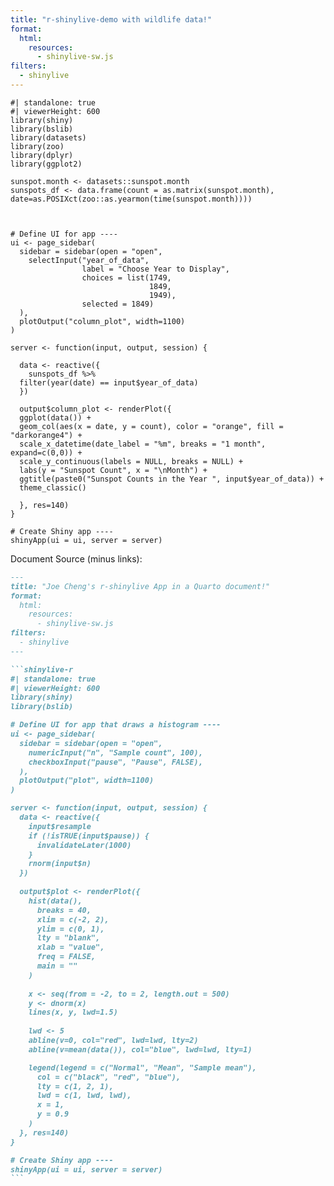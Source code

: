```yaml
---
title: "r-shinylive-demo with wildlife data!"
format:
  html:
    resources: 
      - shinylive-sw.js
filters:
  - shinylive
---
```


```shinylive-r
#| standalone: true
#| viewerHeight: 600
library(shiny)
library(bslib)
library(datasets)
library(zoo)
library(dplyr)
library(ggplot2)

sunspot.month <- datasets::sunspot.month
sunspots_df <- data.frame(count = as.matrix(sunspot.month), date=as.POSIXct(zoo::as.yearmon(time(sunspot.month))))



# Define UI for app ----
ui <- page_sidebar(
  sidebar = sidebar(open = "open",
    selectInput("year_of_data",
                label = "Choose Year to Display",
                choices = list(1749,
                               1849,
                               1949),
                selected = 1849)
  ),
  plotOutput("column_plot", width=1100)
)
  
server <- function(input, output, session) {
  
  data <- reactive({
    sunspots_df %>%
  filter(year(date) == input$year_of_data) 
  })
  
  output$column_plot <- renderPlot({
  ggplot(data()) + 
  geom_col(aes(x = date, y = count), color = "orange", fill = "darkorange4") +
  scale_x_datetime(date_label = "%m", breaks = "1 month", expand=c(0,0)) +
  scale_y_continuous(labels = NULL, breaks = NULL) + 
  labs(y = "Sunspot Count", x = "\nMonth") +
  ggtitle(paste0("Sunspot Counts in the Year ", input$year_of_data)) +
  theme_classic()
    
  }, res=140)
}

# Create Shiny app ----
shinyApp(ui = ui, server = server)
```


Document Source (minus links): 

````md
---
title: "Joe Cheng's r-shinylive App in a Quarto document!"
format:
  html:
    resources: 
      - shinylive-sw.js
filters:
  - shinylive
---

```shinylive-r
#| standalone: true
#| viewerHeight: 600
library(shiny)
library(bslib)

# Define UI for app that draws a histogram ----
ui <- page_sidebar(
  sidebar = sidebar(open = "open",
    numericInput("n", "Sample count", 100),
    checkboxInput("pause", "Pause", FALSE),
  ),
  plotOutput("plot", width=1100)
)

server <- function(input, output, session) {
  data <- reactive({
    input$resample
    if (!isTRUE(input$pause)) {
      invalidateLater(1000)
    }
    rnorm(input$n)
  })
  
  output$plot <- renderPlot({
    hist(data(),
      breaks = 40,
      xlim = c(-2, 2),
      ylim = c(0, 1),
      lty = "blank",
      xlab = "value",
      freq = FALSE,
      main = ""
    )
    
    x <- seq(from = -2, to = 2, length.out = 500)
    y <- dnorm(x)
    lines(x, y, lwd=1.5)
    
    lwd <- 5
    abline(v=0, col="red", lwd=lwd, lty=2)
    abline(v=mean(data()), col="blue", lwd=lwd, lty=1)

    legend(legend = c("Normal", "Mean", "Sample mean"),
      col = c("black", "red", "blue"),
      lty = c(1, 2, 1),
      lwd = c(1, lwd, lwd),
      x = 1,
      y = 0.9
    ) 
  }, res=140)
}

# Create Shiny app ----
shinyApp(ui = ui, server = server)
```
````